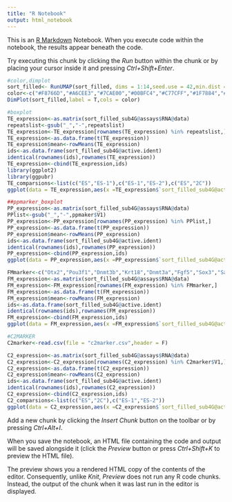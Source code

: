 ```yaml
---
title: "R Notebook"
output: html_notebook
---
```


This is an [R Markdown](http://rmarkdown.rstudio.com) Notebook. When you execute code within the notebook, the results appear beneath the code. 

Try executing this chunk by clicking the *Run* button within the chunk or by placing your cursor inside it and pressing *Ctrl+Shift+Enter*. 

```r
#color,dimplot
sort_filled<- RunUMAP(sort_filled, dims = 1:14,seed.use = 42,min.dist = 0.3)
color<-c("#F8766D","#A6CEE3","#7CAE00","#00BFC4","#C77CFF","#1F7884","#E7298A")
DimPlot(sort_filled,label = T,cols = color)

```
```r
#boxplot
TE_expression<-as.matrix(sort_filled_sub4G@assays$RNA@data)
repeatslist<-gsub("_","-",repeatslist)
TE_expression<-TE_expression[rownames(TE_expression) %in% repeatslist,]
TE_expression<-as.data.frame(t(TE_expression))
TE_expression$mean<-rowMeans(TE_expression)
ids<-as.data.frame(sort_filled_sub4G@active.ident)
identical(rownames(ids),rownames(TE_expression))
TE_expression<-cbind(TE_expression,ids)
library(ggplot2)
library(ggpubr)
TE_comparsions<-list(c("ES","ES-1"),c("ES-1","ES-2"),c("ES","2C"))
ggplot(data = TE_expression,aes(x =TE_expression$`sort_filled_sub4G@active.ident`, y = TE_expression$mean)) +geom_boxplot(aes(fill=TE_expression$`sort_filled_sub4G@active.ident`)) + stat_compare_means(comparisons = TE_comparsions) + stat_compare_means(label.y = 1.2,label.x = 2.5)+ theme_bw()
```
```r
##ppmarker_boxplot
PP_expression<-as.matrix(sort_filled_sub4G@assays$RNA@data)
PPlist<-gsub("_","-",ppmaker$V1)
PP_expression<-PP_expression[rownames(PP_expression) %in% PPlist,]
PP_expression<-as.data.frame(t(PP_expression))
PP_expression$mean<-rowMeans(PP_expression)
ids<-as.data.frame(sort_filled_sub4G@active.ident)
identical(rownames(ids),rownames(PP_expression))
PP_expression<-cbind(PP_expression,ids)
ggplot(data = PP_expression,aes(x =PP_expression$`sort_filled_sub4G@active.ident`, y = PP_expression$mean)) +geom_boxplot(aes(fill=PP_expression$`sort_filled_sub4G@active.ident`))  + stat_compare_means(comparisons = PP_comparsions)+stat_compare_means(label.y = 1.2,label.x = 2.5)+ theme_bw()

```
```r
FMmarker<-c("Otx2","Pou3f1","Dnmt3b","Krt18","Dnmt3a","Fgf5","Sox3","Sall","Sox1","Foxd3","Myc","Dido1","Zfhx2","Setd1b","Isy1")
FM_expression<-as.matrix(sort_filled_sub4G@assays$RNA@data)
FM_expression<-FM_expression[rownames(FM_expression) %in% FMmarker,]
FM_expression<-as.data.frame(t(FM_expression))
FM_expression$mean<-rowMeans(FM_expression)
ids<-as.data.frame(sort_filled_sub4G@active.ident)
identical(rownames(ids),rownames(FM_expression))
FM_expression<-cbind(FM_expression,ids) 
ggplot(data = FM_expression,aes(x =FM_expression$`sort_filled_sub4G@active.ident`, y = FM_expression$mean)) +geom_boxplot(aes(fill=FM_expression$`sort_filled_sub4G@active.ident`))  +stat_compare_means(comparisons = FM_comparsions)+stat_compare_means(label.y = 1.2,label.x = 2.5)+ theme_bw()
```
```r
#C2MARKER
C2marker<-read.csv(file = "c2marker.csv",header = F)

C2_expression<-as.matrix(sort_filled_sub4G@assays$RNA@data)
C2_expression<-C2_expression[rownames(C2_expression) %in% C2marker$V1,]
C2_expression<-as.data.frame(t(C2_expression))
C2_expression$mean<-rowMeans(C2_expression)
ids<-as.data.frame(sort_filled_sub4G@active.ident)
identical(rownames(ids),rownames(C2_expression))
C2_expression<-cbind(C2_expression,ids) 
C2_comparsions<-list(c("ES","2C"),c("ES-1","ES-2"))
ggplot(data = C2_expression,aes(x =C2_expression$`sort_filled_sub4G@active.ident`, y = C2_expression$mean)) +geom_boxplot(aes(fill=C2_expression$`sort_filled_sub4G@active.ident`))  +stat_compare_means(label.y = 1,label.x = 2.5)+ theme_bw()+stat_compare_means(comparisons = C2_comparsions)
```



Add a new chunk by clicking the *Insert Chunk* button on the toolbar or by pressing *Ctrl+Alt+I*.

When you save the notebook, an HTML file containing the code and output will be saved alongside it (click the *Preview* button or press *Ctrl+Shift+K* to preview the HTML file).

The preview shows you a rendered HTML copy of the contents of the editor. Consequently, unlike *Knit*, *Preview* does not run any R code chunks. Instead, the output of the chunk when it was last run in the editor is displayed.